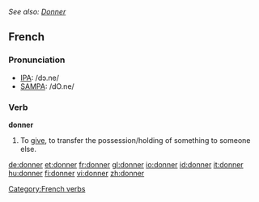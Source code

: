 ''See also: [[Donner]]''
==French==

===Pronunciation===
*[[w:IPA|IPA]]: /dɔ.ne/
*[[w:SAMPA|SAMPA]]: /dO.ne/

===Verb===
'''donner'''
#To [[give]], to transfer the possession/holding of something to someone else.

[[Category:French verbs]]

[[de:donner]]
[[et:donner]]
[[fr:donner]]
[[gl:donner]]
[[io:donner]]
[[id:donner]]
[[it:donner]]
[[hu:donner]]
[[fi:donner]]
[[vi:donner]]
[[zh:donner]]